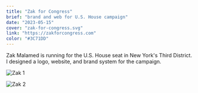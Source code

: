 ```yaml
---
title: "Zak for Congress"
brief: "brand and web for U.S. House campaign"
date: "2023-05-15"
cover: "zak-for-congress.svg"
link: "https://zakforcongress.com"
color: "#3C71DD"
---
```


Zak Malamed is running for the U.S. House seat in New York's Third District. I designed a logo, website, and brand system for the campaign.

![Zak 1](@/images/projects/zak-for-congress/zak-for-congress.svg)

![Zak 2](@/images/projects/zak-for-congress/zak-website.jpg)
